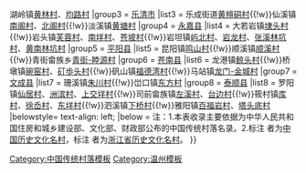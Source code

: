 {{Navbox
|name=温州市境内的传统村落
|title=[[温州市传统村落列表|温州市境内的传统村落]]
|style = text-align:left;
|groupstyle = width:7em;text-align:center;
|image=[[File:Furong Pavilion 02 2016-06.jpg|150px]]
|above= 
|group1 = [[瓯海区]]
|list1 = 泽雅镇[[水碓坑村]]<sup>{{font|color=#2A52BE|省}}</sup>、[[黄坑村]]<sup>{{font|color=#2A52BE|省}}</sup>
|group2 = [[瑞安市]]
|list2 = 南滨街道[[林垟村]]<sup>{{font|color=#2A52BE|省}}</sup>{{!w}}湖岭镇[[黄林村]]、[[均路村]]
|group3 = [[乐清市]]
|list3 = 乐成街道[[黄檀硐村]]<sup>{{font|color=#2A52BE|省}}</sup>{{!w}}仙溪镇[[南阁村]]<sup>{{font|color=#FF7300|国}}</sup>、[[北阁村]]<sup>{{font|color=#2A52BE|省}}</sup>{{!w}}淡溪镇[[黄塘村]]<sup>{{font|color=#2A52BE|省}}</sup>
|group4 = [[永嘉县]]
|list4 = 大若岩镇[[埭头村]]<sup>{{font|color=#2A52BE|省}}</sup>{{!w}}岩头镇[[芙蓉村]]、[[南垟村]]、[[苍坡村]]<sup>{{font|color=#2A52BE|省}}</sup>{{!w}}岩坦镇[[屿北村]]<sup>{{font|color=#FF7300|国}}</sup>、[[岩龙村]]<sup>{{font|color=#2A52BE|省}}</sup>、[[张溪林坑村]]、[[黄南林坑村]]
|group5 = [[平阳县]]
|list5 = 昆阳镇[[鸣山村]]<sup>{{font|color=#2A52BE|省}}</sup>{{!w}}顺溪镇[[顺溪村]]{{!w}}青街畲族乡[[青街-睦源村]]<sup>{{font|color=#2A52BE|省}}</sup>
|group6 = [[苍南县]]
|list6 = 龙港镇[[鲸头村]]{{!w}}桥墩镇[[碗窑村]]<sup>{{font|color=#FF7300|国}}</sup>、[[矴歩头村]]<sup>{{font|color=#2A52BE|省}}</sup>{{!w}}矾山镇[[福德湾村]]<sup>{{font|color=#FF7300|国}}</sup>{{!w}}马站镇[[龙门-金城村]]<sup>{{font|color=#2A52BE|省}}</sup>
|group7 = [[文成县]]
|list7 = 珊溪镇[[朱川村]]{{!w}}峃口镇[[东方村 (文成)|东方村]]
|group8 = [[泰顺县]]
|list8 = 罗阳镇[[仙居村]]、[[洲滨村]]、[[上交垟村]]{{!w}}司前畲族镇[[左溪村]]、[[台边村]]{{!w}}筱村镇[[库村]]、[[徐岙底村|徐岙村]]、[[东垟村]]{{!w}}泗溪镇[[下桥村 (泰顺)|下桥村]]{{!w}}雅阳镇[[百福岩村]]<sup>{{font|color=#2A52BE|省}}</sup>、[[塔头底村]]<sup>{{font|color=#2A52BE|省}}</sup>
|belowstyle= text-align: left;
|below = 注：1.本表收录主要依据为中华人民共和国住房和城乡建设部、文化部、财政部公布的中国传统村落名录。2.标注 <sup>{{font|color=#FF7300|国}}</sup> 者为[[中国历史文化名村]]，标注 <sup>{{font|color=#2A52BE|省}}</sup> 者为[[浙江省历史文化名村]]。
}}
<noinclude>[[Category:中国传统村落模板]][[Category:温州模板]]</noinclude>